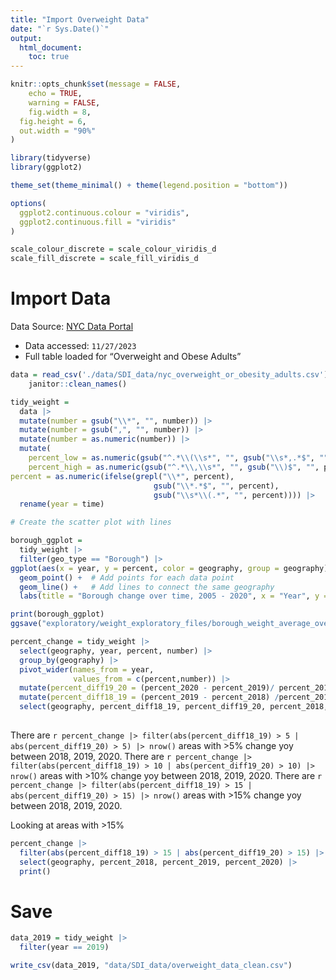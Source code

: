 ```yaml
---
title: "Import Overweight Data"
date: "`r Sys.Date()`"
output: 
  html_document:
    toc: true
---
```


```r

knitr::opts_chunk$set(message = FALSE,
	echo = TRUE,
	warning = FALSE,
	fig.width = 8, 
  fig.height = 6,
  out.width = "90%"
)

library(tidyverse)
library(ggplot2)

theme_set(theme_minimal() + theme(legend.position = "bottom"))

options(
  ggplot2.continuous.colour = "viridis",
  ggplot2.continuous.fill = "viridis"
)

scale_colour_discrete = scale_colour_viridis_d
scale_fill_discrete = scale_fill_viridis_d

```

# Import Data 
Data Source: [NYC Data Portal](https://a816-dohbesp.nyc.gov/IndicatorPublic/beta/data-explorer/overweight/?id=2061#display=summary) 

  * Data accessed: `11/27/2023` 
  * Full table loaded for "Overweight and Obese Adults"

```r
data = read_csv('./data/SDI_data/nyc_overweight_or_obesity_adults.csv') |>
    janitor::clean_names()

tidy_weight =
  data |>
  mutate(number = gsub("\\*", "", number)) |>
  mutate(number = gsub(",", "", number)) |>
  mutate(number = as.numeric(number)) |>
  mutate(
    percent_low = as.numeric(gsub("^.*\\(\\s*", "", gsub("\\s*,.*$", "", percent))),
    percent_high = as.numeric(gsub("^.*\\,\\s*", "", gsub("\\)$", "", percent))),
percent = as.numeric(ifelse(grepl("\\*", percent),
                                gsub("\\*.*$", "", percent),
                                gsub("\\s*\\(.*", "", percent)))) |>
  rename(year = time)
```

```r
# Create the scatter plot with lines

borough_ggplot =
  tidy_weight |>
  filter(geo_type == "Borough") |>
ggplot(aes(x = year, y = percent, color = geography, group = geography)) +
  geom_point() +  # Add points for each data point
  geom_line() +   # Add lines to connect the same geography
  labs(title = "Borough change over time, 2005 - 2020", x = "Year", y = "Percent")   # Add  labels

print(borough_ggplot)
ggsave("exploratory/weight_exploratory_files/borough_weight_average_over_time.pdf")

```

```r
percent_change = tidy_weight |> 
  select(geography, year, percent, number) |>
  group_by(geography) |>
  pivot_wider(names_from = year, 
              values_from = c(percent,number)) |>
  mutate(percent_diff19_20 = (percent_2020 - percent_2019)/ percent_2019 * 100) |>
  mutate(percent_diff18_19 = (percent_2019 - percent_2018) /percent_2018 * 100) |>
  select(geography, percent_diff18_19, percent_diff19_20, percent_2018, percent_2019, percent_2020)
  

```

There are `r percent_change |> filter(abs(percent_diff18_19) > 5 | abs(percent_diff19_20) > 5) |> nrow()` areas with >5% change yoy between 2018, 2019, 2020. There are `r percent_change |> filter(abs(percent_diff18_19) > 10 | abs(percent_diff19_20) > 10) |> nrow()` areas with >10% change yoy between 2018, 2019, 2020. There are `r percent_change |> filter(abs(percent_diff18_19) > 15 | abs(percent_diff19_20) > 15) |> nrow()` areas with >15% change yoy between 2018, 2019, 2020. 

Looking at areas with >15% 
```r
percent_change |>
  filter(abs(percent_diff18_19) > 15 | abs(percent_diff19_20) > 15) |>
  select(geography, percent_2018, percent_2019, percent_2020) |>
  print()
```

# Save
```r
data_2019 = tidy_weight |>
  filter(year == 2019)

write_csv(data_2019, "data/SDI_data/overweight_data_clean.csv")

```






